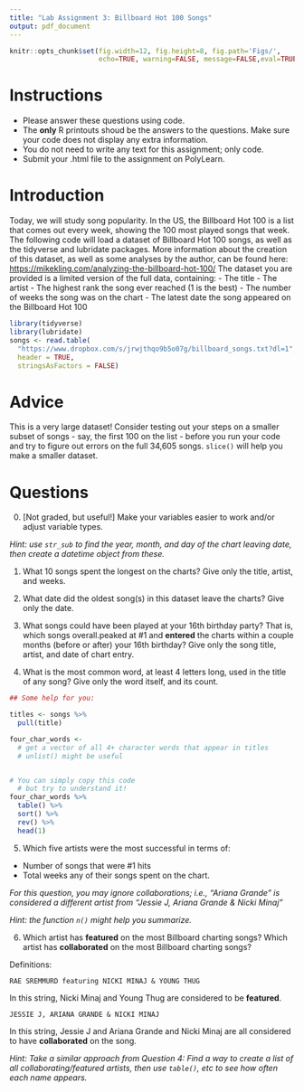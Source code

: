 ---
title: "Lab Assignment 3: Billboard Hot 100 Songs"
output: pdf_document
---

```{r global_options, include=FALSE}
knitr::opts_chunk$set(fig.width=12, fig.height=8, fig.path='Figs/',
                      echo=TRUE, warning=FALSE, message=FALSE,eval=TRUE)
```


# Instructions

* Please answer these questions using code.  
* The **only** R printouts shoud be the answers to the questions. Make sure your code does not display any extra information.
* You do not need to write any text for this assignment; only code.
* Submit your .html file to the assignment on PolyLearn.

# Introduction

Today, we will study song popularity.  In the US, the Billboard Hot 100 is a list that comes out every week, showing the 100 most played songs that week.
The following code will load a dataset of Billboard Hot 100 songs, as well as the tidyverse and lubridate packages.  More information about the creation of this dataset, as well as some analyses by the author, can be found here: [https://mikekling.com/analyzing-the-billboard-hot-100/](https://mikekling.com/analyzing-the-billboard-hot-100/)  The dataset you are provided is a limited version of the full data, containing:
- The title
- The artist
- The highest rank the song ever reached (1 is the best)
- The number of weeks the song was on the chart
- The latest date the song appeared on the Billboard Hot 100


```{r, echo = TRUE}
library(tidyverse)
library(lubridate)
songs <- read.table(
  "https://www.dropbox.com/s/jrwjthqo9b5o07g/billboard_songs.txt?dl=1", 
  header = TRUE, 
  stringsAsFactors = FALSE)
```

# Advice

This is a very large dataset!  Consider testing out your steps on a smaller subset of songs - say, the first 100 on the list - before you run your code and try to figure out errors on the full 34,605 songs.  `slice()` will help you make a smaller dataset.

# Questions

0) [Not graded, but useful!] Make your variables easier to work and/or adjust variable types.

*Hint: use `str_sub` to find the year, month, and day of the chart leaving date, then create a datetime object from these.*


1) What 10 songs spent the longest on the charts?  Give only the title, artist, and weeks.

2) What date did the oldest song(s) in this dataset leave the charts? Give only the date.

3) What songs could have been played at your 16th birthday party?  That is, which songs overall.peaked at #1 and **entered** the charts within a couple months (before or after) your 16th birthday?  Give only the song title, artist, and date of chart entry.


4) What is the most common word, at least 4 letters long, used in the title of any song?  Give only the word itself, and its count.

```{r, eval = FALSE}
## Some help for you:

titles <- songs %>% 
  pull(title) 

four_char_words <- 
  # get a vector of all 4+ character words that appear in titles
  # unlist() might be useful


# You can simply copy this code
  # but try to understand it!
four_char_words %>%
  table() %>%
  sort() %>%
  rev() %>%
  head(1)
```


5) Which five artists were the most successful in terms of:
- Number of songs that were #1 hits
- Total weeks any of their songs spent on the chart.

*For this question, you may ignore collaborations; i.e., "Ariana Grande" is considered a different artist from "Jessie J, Ariana Grande & Nicki Minaj"*

*Hint: the function `n()` might help you summarize.*


6) Which artist has **featured** on the most Billboard charting songs?  Which artist has **collaborated** on the most Billboard charting songs?

Definitions:
```
RAE SREMMURD featuring NICKI MINAJ & YOUNG THUG
```
In this string, Nicki Minaj and Young Thug are considered to be **featured**.
```
JESSIE J, ARIANA GRANDE & NICKI MINAJ
```
In this string, Jessie J and Ariana Grande and Nicki Minaj are all considered to have **collaborated** on the song.

*Hint: Take a similar approach from Question 4: Find a way to create a list of all collaborating/featured artists, then use `table()`, etc to see how often each name appears.*



